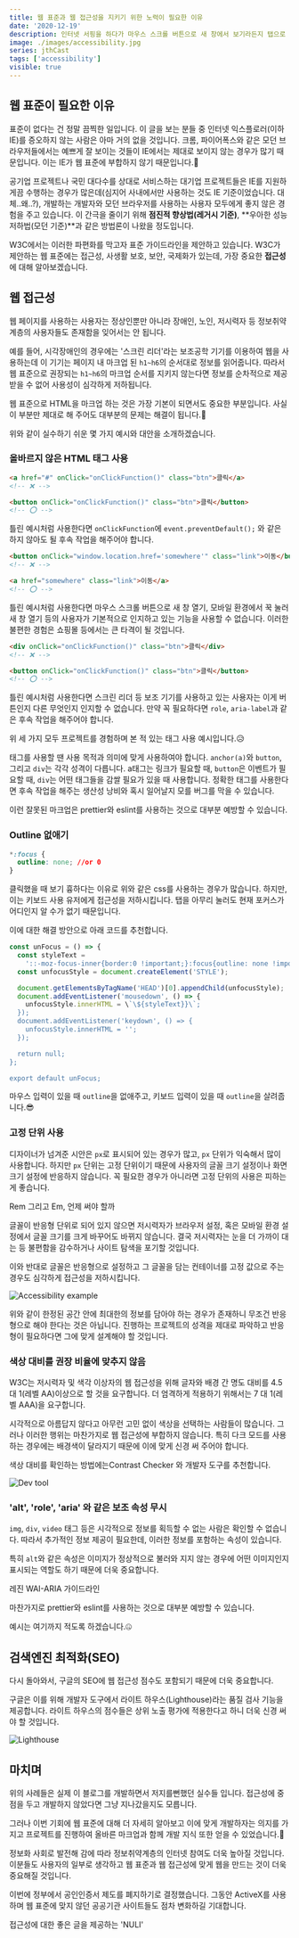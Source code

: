 ```yaml
---
title: 웹 표준과 웹 접근성을 지키기 위한 노력이 필요한 이유
date: '2020-12-19'
description: 인터넷 서핑을 하다가 마우스 스크롤 버튼으로 새 창에서 보기라든지 탭으로 다음 메뉴 선택하기 등 당연히 동작해야 하는 것들이 안되는 사이트를 만난 적이 있을 것입니다. 보통은 웹 표준을 지키지 않아 웹 접근성에 부합하지 않는 화면으로 개발되었기 때문입니다. 이러한 경험이 없어도 한 번쯤 들어봤을 웹 접근성이 대체 무엇인지, 왜 웹 접근성을 지켜야 하고 지키지 않으면 무슨 일이 벌어지는지 알아보겠습니다.
image: ./images/accessibility.jpg
series: jthCast
tags: ['accessibility']
visible: true
---
```


## 웹 표준이 필요한 이유

표준이 없다는 건 정말 끔찍한 일입니다.
이 글을 보는 분들 중 인터넷 익스플로러(이하 IE)를 증오하지 않는 사람은 아마 거의 없을 것입니다.
크롬, 파이어폭스와 같은 모던 브라우저들에서는 예쁘게 잘 보이는 것들이 IE에서는 제대로 보이지 않는 경우가 많기 때문입니다.
이는 IE가 웹 표준에 부합하지 않기 때문입니다.💢

공기업 프로젝트나 국민 대다수를 상대로 서비스하는 대기업 프로젝트들은 IE를 지원하게끔 수행하는 경우가 많은데(심지어 사내에서만
사용하는 것도 IE 기준이었습니다. 대체..왜..?), 개발하는 개발자와 모던 브라우저를 사용하는 사용자 모두에게 좋지 않은 경험을 주고 있습니다.
이 간극을 줄이기 위해 **점진적 향상법(레거시 기준)**, **우아한 성능 저하법(모던 기준)**과 같은 방법론이 나왔을 정도입니다.

W3C에서는 이러한 파편화를 막고자 표준 가이드라인을 제안하고 있습니다.
W3C가 제안하는 웹 표준에는 접근성, 사생활 보호, 보안, 국제화가 있는데, 가장 중요한 **접근성**에 대해 알아보겠습니다.

## 웹 접근성

웹 페이지를 사용하는 사용자는 정상인뿐만 아니라 장애인, 노인, 저시력자 등 정보취약계층의 사용자들도 존재함을 잊어서는 안 됩니다.

예를 들어, 시각장애인의 경우에는 '스크린 리더'라는 보조공학 기기를 이용하여 웹을 사용하는데
이 기기는 페이지 내 마크업 된 `h1~h6`의 순서대로 정보를 읽어줍니다.
따라서 웹 표준으로 권장되는 `h1~h6`의 마크업 순서를 지키지 않는다면 정보를 순차적으로 제공받을 수 없어 사용성이 심각하게 저하됩니다.

웹 표준으로 HTML을 마크업 하는 것은 가장 기본이 되면서도 중요한 부분입니다.
사실 이 부분만 제대로 해 주어도 대부분의 문제는 해결이 됩니다.👏

위와 같이 실수하기 쉬운 몇 가지 예시와 대안을 소개하겠습니다.

### 올바르지 않은 HTML 태그 사용

```html
<a href="#" onClick="onClickFunction()" class="btn">클릭</a>
<!-- ❌ -->

<button onClick="onClickFunction()" class="btn">클릭</button>
<!-- ⭕ -->
```

틀린 예시처럼 사용한다면 `onClickFunction`에 `event.preventDefault();` 와 같은 하지 않아도 될 후속 작업을 해주어야 합니다.

```html
<button onClick="window.location.href='somewhere'" class="link">이동</button>
<!-- ❌ -->

<a href="somewhere" class="link">이동</a>
<!-- ⭕ -->
```

틀린 예시처럼 사용한다면 마우스 스크롤 버튼으로 새 창 열기, 모바일 환경에서 꾹 눌러 새 창 열기 등의
사용자가 기본적으로 인지하고 있는 기능을 사용할 수 없습니다.
이러한 불편한 경험은 쇼핑몰 등에서는 큰 타격이 될 것입니다.

```html
<div onClick="onClickFunction()" class="btn">클릭</div>
<!-- ❌ -->

<button onClick="onClickFunction()" class="btn">클릭</button>
<!-- ⭕ -->
```

틀린 예시처럼 사용한다면 스크린 리더 등 보조 기기를 사용하고 있는 사용자는 이게 버튼인지 다른 무엇인지 인지할 수 없습니다.
만약 꼭 필요하다면 `role`, `aria-label`과 같은 후속 작업을 해주어야 합니다.

위 세 가지 모두 프로젝트를 경험하며 본 적 있는 태그 사용 예시입니다.😥

태그를 사용할 땐 사용 목적과 의미에 맞게 사용하여야 합니다.
`anchor(a)`와 `button`, 그리고 `div`는 각각 성격이 다릅니다.
a태그는 링크가 필요할 때, `button`은 이벤트가 필요할 때, `div`는 어떤 태그들을 감쌀 필요가 있을 때 사용합니다.
정확한 태그를 사용한다면 후속 작업을 해주는 생산성 낭비와 혹시 일어날지 모를 버그를 막을 수 있습니다.

이런 잘못된 마크업은 prettier와 eslint를 사용하는 것으로 대부분 예방할 수 있습니다.

### Outline 없애기

```css
*:focus {
  outline: none; //or 0
}
```

클릭했을 때 보기 흉하다는 이유로 위와 같은 css를 사용하는 경우가 많습니다.
하지만, 이는 키보드 사용 유저에게 접근성을 저하시킵니다.
탭을 아무리 눌러도 현재 포커스가 어디인지 알 수가 없기 때문입니다.

이에 대한 해결 방안으로 아래 코드를 추천합니다.

```js
const unFocus = () => {
  const styleText =
    '::-moz-focus-inner{border:0 !important;}:focus{outline: none !important;';
  const unfocusStyle = document.createElement('STYLE');

  document.getElementsByTagName('HEAD')[0].appendChild(unfocusStyle);
  document.addEventListener('mousedown', () => {
    unfocusStyle.innerHTML = \`\${styleText}}\`;
  });
  document.addEventListener('keydown', () => {
    unfocusStyle.innerHTML = '';
  });

  return null;
};

export default unFocus;
```

마우스 입력이 있을 때 `outline`을 없애주고, 키보드 입력이 있을 때 `outline`을 살려줍니다.😎

### 고정 단위 사용

디자이너가 넘겨준 시안은 `px`로 표시되어 있는 경우가 많고, `px` 단위가 익숙해서 많이 사용합니다.
하지만 `px` 단위는 고정 단위이기 때문에 사용자의 글꼴 크기 설정이나 화면 크기 설정에 반응하지 않습니다.
꼭 필요한 경우가 아니라면 고정 단위의 사용은 피하는 게 좋습니다.

<ExternalLink href="https://webdesign.tutsplus.com/ko/tutorials/comprehensive-guide-when-to-use-em-vs-rem--cms-23984">
  Rem 그리고 Em, 언제 써야 할까
</ExternalLink>

글꼴이 반응형 단위로 되어 있지 않으면 저시력자가 브라우저 설정, 혹은 모바일 환경 설정에서 글꼴 크기를 크게 바꾸어도 바뀌지 않습니다.
결국 저시력자는 눈을 더 가까이 대는 등 불편함을 감수하거나 사이트 탐색을 포기할 것입니다.

이와 반대로 글꼴은 반응형으로 설정하고 그 글꼴을 담는 컨테이너를 고정 값으로 주는 경우도 심각하게 접근성을 저하시킵니다.

![Accessibility example](./images/accessibility_example.jpg '부모님이 주식 어플을 못 알아보겠다고 하셨어요😭')

위와 같이 한정된 공간 안에 최대한의 정보를 담아야 하는 경우가 존재하니 무조건 반응형으로 해야 한다는 것은 아닙니다.
진행하는 프로젝트의 성격을 제대로 파악하고 반응형이 필요하다면 그에 맞게 설계해야 할 것입니다.

### 색상 대비를 권장 비율에 맞추지 않음

W3C는 저시력자 및 색각 이상자의 웹 접근성을 위해 글자와 배경 간 명도 대비를 4.5 대 1(레벨 AA)이상으로 할 것을 요구합니다.
더 엄격하게 적용하기 위해서는 7 대 1(레벨 AAA)을 요구합니다.

시각적으로 아름답지 않다고 아무런 고민 없이 색상을 선택하는 사람들이 많습니다.
그러나 이러한 행위는 마찬가지로 웹 접근성에 부합하지 않습니다.
특히 다크 모드를 사용하는 경우에는 배경색이 달라지기 때문에 이에 맞게 신경 써 주어야 합니다.

색상 대비를 확인하는 방법에는<ExternalLink href="https://webaim.org/resources/contrastchecker/">Contrast Checker</ExternalLink>
와 개발자 도구를 추천합니다.

![Dev tool](./images/dev_tool.jpg '개발자 도구에서 색상비를 확인할 수 있으며 기준에 맞는 색상을 추천 해줍니다.')

### 'alt', 'role', 'aria' 와 같은 보조 속성 무시

`img`, `div`, `video` 태그 등은 시각적으로 정보를 획득할 수 없는 사람은 확인할 수 없습니다.
따라서 추가적인 정보 제공이 필요한데, 이러한 정보를 포함하는 속성이 있습니다.

특히 `alt`와 같은 속성은 이미지가 정상적으로 불러와 지지 않는 경우에 어떤 이미지인지 표시되는 역할도 하기 때문에 더욱 중요합니다.

<ExternalLink href="https://github.com/lezhin/accessibility/blob/master/aria/README.md#aria-current">
  레진 WAI-ARIA 가이드라인
</ExternalLink>

마찬가지로 prettier와 eslint를 사용하는 것으로 대부분 예방할 수 있습니다.

예시는 여기까지 적도록 하겠습니다.🤐

## 검색엔진 최적화(SEO)

다시 돌아와서, 구글의 SEO에 웹 접근성 점수도 포함되기 때문에 더욱 중요합니다.

구글은 이를 위해 개발자 도구에서 라이트 하우스(Lighthouse)라는 품질 검사 기능을 제공합니다.
라이트 하우스의 점수들은 상위 노출 평가에 적용한다고 하니 더욱 신경 써야 할 것입니다.

![Lighthouse](./images/lighthouse.jpg '만약 부족한 점이 있으면 어떤 점이 부족한지 친절히 알려줍니다')

## 마치며

위의 사례들은 실제 이 블로그를 개발하면서 저지를뻔했던 실수들 입니다.
접근성에 중점을 두고 개발하지 않았다면 그냥 지나갔을지도 모릅니다.

그러나 이번 기회에 웹 표준에 대해 더 자세히 알아보고 이에 맞게 개발하자는 의지를 가지고 프로젝트를 진행하여
올바른 마크업과 함께 개발 지식 또한 얻을 수 있었습니다.🎉

정보화 사회로 발전해 감에 따라 정보취약계층의 인터넷 참여도 더욱 높아질 것입니다.
이분들도 사용자의 일부로 생각하고 웹 표준과 웹 접근성에 맞게 웹을 만드는 것이 더욱 중요해질 것입니다.

이번에 정부에서 공인인증서 제도를 폐지하기로 결정했습니다.
그동안 ActiveX를 사용하며 웹 표준에 맞지 않던 공공기관 사이트들도 점차 변화하길 기대합니다.

<ExternalLink href="https://nuli.navercorp.com/community/article">
  접근성에 대한 좋은 글을 제공하는 'NULI'
</ExternalLink>
